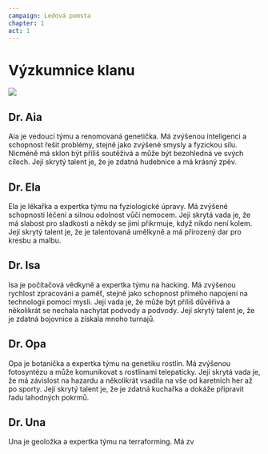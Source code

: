 ```yaml
---
campaign: Ledová pomsta
chapter: 1
act: 1
---
```


# Výzkumnice klanu

![](/LP/ScrattCZ_5_separate_character_concepts_of_solarpunk_female_rese_45eb3ab5-a4ec-453f-ac9a-f0988fe8c821_edit.png)

## Dr. Aia

Aia je vedoucí týmu a renomovaná genetička. Má zvýšenou inteligenci a schopnost řešit problémy, stejně jako zvýšené smysly a fyzickou sílu. Nicméně má sklon být příliš soutěživá a může být bezohledná ve svých cílech. Její skrytý talent je, že je zdatná hudebnice a má krásný zpěv.

## Dr. Ela

Ela je lékařka a expertka týmu na fyziologické úpravy. Má zvýšené schopnosti léčení a silnou odolnost vůči nemocem. Její skrytá vada je, že má slabost pro sladkosti a někdy se jimi přikrmuje, když nikdo není kolem. Její skrytý talent je, že je talentovaná umělkyně a má přirozený dar pro kresbu a malbu.

## Dr. Isa

Isa je počítačová vědkyně a expertka týmu na hacking. Má zvýšenou rychlost zpracování a paměť, stejně jako schopnost přímého napojení na technologii pomocí mysli. Její vada je, že může být příliš důvěřivá a několikrát se nechala nachytat podvody a podvody. Její skrytý talent je, že je zdatná bojovnice a získala mnoho turnajů.

## Dr. Opa

Opa je botanička a expertka týmu na genetiku rostlin. Má zvýšenou fotosyntézu a může komunikovat s rostlinami telepaticky. Její skrytá vada je, že má závislost na hazardu a několikrát vsadila na vše od karetních her až po sporty. Její skrytý talent je, že je zdatná kuchařka a dokáže připravit řadu lahodných pokrmů.

## Dr. Una

Una je geoložka a expertka týmu na terraforming. Má zv
